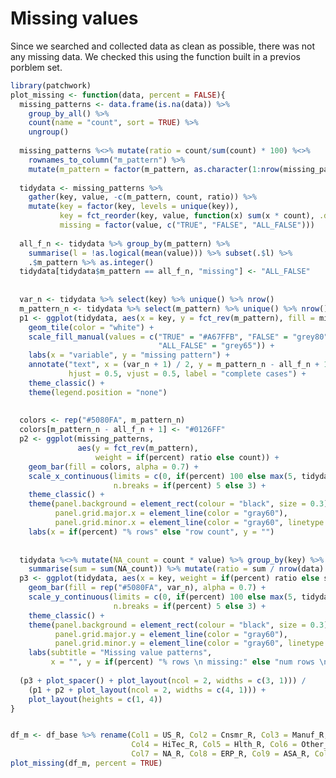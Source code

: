 # Missing values

Since we searched and collected data as clean as possible, there was not any missing data. We checked this using the function built in a previos porblem set.

```r
library(patchwork)
plot_missing <- function(data, percent = FALSE){
  missing_patterns <- data.frame(is.na(data)) %>%
    group_by_all() %>%
    count(name = "count", sort = TRUE) %>%
    ungroup()
  
  missing_patterns %<>% mutate(ratio = count/sum(count) * 100) %<>%
    rownames_to_column("m_pattern") %>% 
    mutate(m_pattern = factor(m_pattern, as.character(1:nrow(missing_patterns))))
  
  tidydata <- missing_patterns %>%
    gather(key, value, -c(m_pattern, count, ratio)) %>% 
    mutate(key = factor(key, levels = unique(key)),
           key = fct_reorder(key, value, function(x) sum(x * count), .desc = TRUE),
           missing = factor(value, c("TRUE", "FALSE", "ALL_FALSE")))
  
  all_f_n <- tidydata %>% group_by(m_pattern) %>%
    summarise(l = !as.logical(mean(value))) %>% subset(.$l) %>%
    .$m_pattern %>% as.integer()
  tidydata[tidydata$m_pattern == all_f_n, "missing"] <- "ALL_FALSE"
  
  
  var_n <- tidydata %>% select(key) %>% unique() %>% nrow()
  m_pattern_n <- tidydata %>% select(m_pattern) %>% unique() %>% nrow()
  p1 <- ggplot(tidydata, aes(x = key, y = fct_rev(m_pattern), fill = missing)) +
    geom_tile(color = "white") +
    scale_fill_manual(values = c("TRUE" = "#A67FFB", "FALSE" = "grey80",
                                 "ALL_FALSE" = "grey65")) +
    labs(x = "variable", y = "missing pattern") +
    annotate("text", x = (var_n + 1) / 2, y = m_pattern_n - all_f_n + 1,
             hjust = 0.5, vjust = 0.5, label = "complete cases") +
    theme_classic() +
    theme(legend.position = "none")
  
  
  colors <- rep("#5080FA", m_pattern_n)
  colors[m_pattern_n - all_f_n + 1] <- "#0126FF"
  p2 <- ggplot(missing_patterns,
               aes(y = fct_rev(m_pattern),
                   weight = if(percent) ratio else count)) +
    geom_bar(fill = colors, alpha = 0.7) +
    scale_x_continuous(limits = c(0, if(percent) 100 else max(5, tidydata$count)),
                       n.breaks = if(percent) 5 else 3) +
    theme_classic() +
    theme(panel.background = element_rect(colour = "black", size = 0.3),
          panel.grid.major.x = element_line(color = "gray60"),
          panel.grid.minor.x = element_line(color = "gray60", linetype = 3)) +
    labs(x = if(percent) "% rows" else "row count", y = "")
  
  
  tidydata %<>% mutate(NA_count = count * value) %>% group_by(key) %>%
    summarise(sum = sum(NA_count)) %>% mutate(ratio = sum / nrow(data) * 100)
  p3 <- ggplot(tidydata, aes(x = key, weight = if(percent) ratio else sum)) +
    geom_bar(fill = rep("#5080FA", var_n), alpha = 0.7) +
    scale_y_continuous(limits = c(0, if(percent) 100 else max(5, tidydata$sum)),
                       n.breaks = if(percent) 5 else 3) +
    theme_classic() +
    theme(panel.background = element_rect(colour = "black", size = 0.3),
          panel.grid.major.y = element_line(color = "gray60"),
          panel.grid.minor.y = element_line(color = "gray60", linetype = 3)) +
    labs(subtitle = "Missing value patterns",
         x = "", y = if(percent) "% rows \n missing:" else "num rows \n missing:")
  
  (p3 + plot_spacer() + plot_layout(ncol = 2, widths = c(3, 1))) /
    (p1 + p2 + plot_layout(ncol = 2, widths = c(4, 1))) +
    plot_layout(heights = c(1, 4))
}


df_m <- df_base %>% rename(Col1 = US_R, Col2 = Cnsmr_R, Col3 = Manuf_R,
                           Col4 = HiTec_R, Col5 = Hlth_R, Col6 = Other_R,
                           Col7 = NA_R, Col8 = ERP_R, Col9 = ASA_R, Col10 = JP_R)
plot_missing(df_m, percent = TRUE)
```

